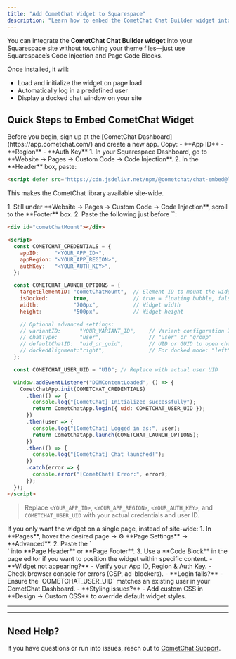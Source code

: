 ```yaml
---
title: "Add CometChat Widget to Squarespace"
description: "Learn how to embed the CometChat Chat Builder widget into your Squarespace website using Code Injection and Code Blocks."
---
```



You can integrate the **CometChat Chat Builder widget** into your Squarespace site without touching your theme files—just use Squarespace’s Code Injection and Page Code Blocks.

Once installed, it will:  
- Load and initialize the widget on page load  
- Automatically log in a predefined user  
- Display a docked chat window on your site  

## Quick Steps to Embed CometChat Widget

<Steps>

<Step title="Register on CometChat & Gather Your Keys">  
Before you begin, sign up at the [CometChat Dashboard](https://app.cometchat.com/) and create a new app. Copy:  
- **App ID**  
- **Region**  
- **Auth Key**  
</Step>

  <Step title="Inject the Chat-Embed Script into `<head>`">  
1. In your Squarespace Dashboard, go to **Website → Pages → Custom Code → Code Injection**.  
2. In the **Header** box, paste:  

   ```html
   <script defer src="https://cdn.jsdelivr.net/npm/@cometchat/chat-embed@latest/dist/main.js"></script>
   ```  
This makes the CometChat library available site-wide.  
  </Step>

  <Step title="Embed the Widget Container & Init Script">  
1. Still under **Website → Pages → Custom Code → Code Injection**, scroll to the **Footer** box.  
2. Paste the following just before `</body>`:  

   ```html lines highlight={5-7, 23}
   <div id="cometChatMount"></div>

   <script>
     const COMETCHAT_CREDENTIALS = {
       appID:     "<YOUR_APP_ID>",
       appRegion: "<YOUR_APP_REGION>",
       authKey:   "<YOUR_AUTH_KEY>",
     };

     const COMETCHAT_LAUNCH_OPTIONS = {
       targetElementID: "cometChatMount",  // Element ID to mount the widget
       isDocked:        true,              // true = floating bubble, false = embedded
       width:           "700px",           // Widget width
       height:          "500px",           // Widget height

       // Optional advanced settings:
       // variantID:      "YOUR_VARIANT_ID",    // Variant configuration ID
       // chatType:       "user",               // "user" or "group"
       // defaultChatID:  "uid_or_guid",        // UID or GUID to open chat by default
       // dockedAlignment:"right",              // For docked mode: "left" or "right"
     };

     const COMETCHAT_USER_UID = "UID"; // Replace with actual user UID

     window.addEventListener("DOMContentLoaded", () => {
       CometChatApp.init(COMETCHAT_CREDENTIALS)
         .then(() => {
           console.log("[CometChat] Initialized successfully");
           return CometChatApp.login({ uid: COMETCHAT_USER_UID });
         })
         .then(user => {
           console.log("[CometChat] Logged in as:", user);
           return CometChatApp.launch(COMETCHAT_LAUNCH_OPTIONS);
         })
         .then(() => {
           console.log("[CometChat] Chat launched!");
         })
         .catch(error => {
           console.error("[CometChat] Error:", error);
         });
     });
   </script>
   ```  

> Replace `<YOUR_APP_ID>`, `<YOUR_APP_REGION>`, `<YOUR_AUTH_KEY>`, and `COMETCHAT_USER_UID` with your actual credentials and user ID.  
  </Step>

  <Step title="Optional: Page-Specific Embedding">  
If you only want the widget on a single page, instead of site-wide:  
1. In **Pages**, hover the desired page → ⚙️ **Page Settings** → **Advanced**.  
2. Paste the `<div id="cometChatMount"></div>` into **Page Header** or **Page Footer**.  
3. Use a **Code Block** in the page editor if you want to position the widget within specific content.  
  </Step>

<Step title="Troubleshooting">  
- **Widget not appearing?**  
  - Verify your App ID, Region & Auth Key.  
  - Check browser console for errors (CSP, ad-blockers).  
- **Login fails?**  
  - Ensure the `COMETCHAT_USER_UID` matches an existing user in your CometChat Dashboard.  
- **Styling issues?**  
  - Add custom CSS in **Design → Custom CSS** to override default widget styles.  
</Step>

</Steps>

---

<AdvancedJSAPIs />

---

## Need Help?

If you have questions or run into issues, reach out to [CometChat Support](https://www.cometchat.com/contact).
